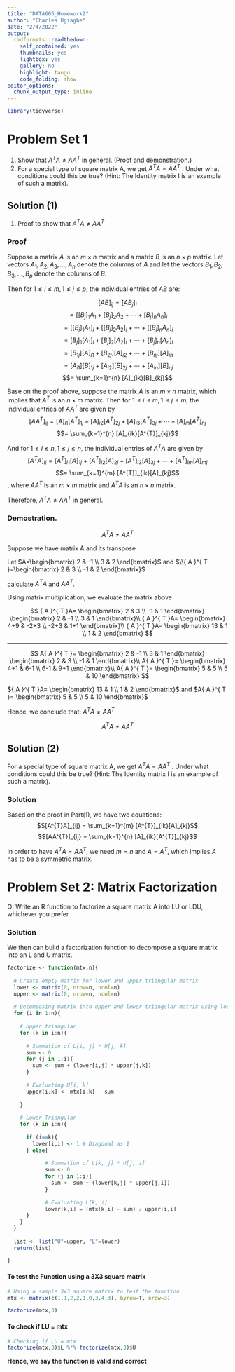 ---
title: "DATA605_Homework2"
author: "Charles Ugiagbe"
date: "2/4/2022"
output:
  rmdformats::readthedown:
    self_contained: yes
    thumbnails: yes
    lightbox: yes
    gallery: no
    highlight: tango
    code_folding: show
editor_options: 
  chunk_output_type: inline
---


```{r message=FALSE, warning=FALSE}
library(tidyverse)
```



# Problem Set 1

(1) Show that $A^{T}A \neq AA^{T}$ in general. (Proof and demonstration.)
(2) For a special type of square matrix A, we get $A^{T}A = AA^{T}$ . Under what conditions
could this be true? (Hint: The Identity matrix I is an example of such a matrix).


## Solution (1)

(1) Proof to show that $A^{T}A \neq AA^{T}$


### Proof
Suppose a matrix $A$ is an $m \times n$ matrix and a matrix $B$ is an $n \times p$ matrix. Let vectors $A_{1}, A_{2}, A_{3},...,A_{n}$ denote the columns of $A$ and let the vectors $B_{1}, B_{2}, B_{3},...,B_{p}$ denote the columns of $B$. 

Then for $1\leq i\leq m, 1\leq j\leq p$, the individual entries of $AB$ are:


$$[AB]_{ij} = [AB_{j}]_{i}$$
$$= [ [B_{j}]_{1}A_{1} + [B_{j}]_{2}A_{2} + \cdots + [B_{j}]_{n}A_{n} ]_{i}$$
$$= [ [B_{j}]_{1}A_{1}]_{i} + [[B_{j}]_{2}A_{2}]_{i} + \cdots + [[B_{j}]_{n}A_{n} ]_{i}$$
$$= [B_{j}]_{1}[A_{1}]_{i} + [B_{j}]_{2}[A_{2}]_{i} + \cdots + [B_{j}]_{n}[A_{n}]_{i}$$
$$= [B_{1j}][A]_{i1} + [B_{2j}][A]_{i2} + \cdots + [B_{nj}][A]_{in} $$
$$= [A_{i1}][B]_{1j} + [A_{i2}][B]_{2j} + \cdots + [A_{in}][B]_{nj}$$
$$= \sum_{k=1}^{n} [A]_{ik}[B]_{kj}$$

Base on the proof above, suppose the matrix $A$ is an $m \times  n$ matrix, which implies that $A^{T}$ is an $n \times m$ matrix. Then for $1\leq i\leq m, 1\leq j\leq m$, the individual entries of $AA^{T}$ are given by 
$$[AA^{T}]_{ij} = [A]_{i1}[A^{T}]_{1j} + [A]_{i2}[A^{T}]_{2j} + [A]_{i3}[A^{T}]_{3j} + \cdots + [A]_{in}[A^{T}]_{nj}$$
$$= \sum_{k=1}^{n} [A]_{ik}[A^{T}]_{kj}$$


And for $1\leq i\leq n, 1\leq j\leq n$, the individual entries of $A^{T}A$ are given by 
$$[A^{T}A]_{ij} = [A^{T}]_{i1}[A]_{1j} + [A^{T}]_{i2}[A]_{2j} + [A^{T}]_{i3}[A]_{3j} + \cdots + [A^{T}]_{im}[A]_{mj}$$
$$= \sum_{k=1}^{m} [A^{T}]_{ik}[A]_{kj}$$
, where $AA^{T}$ is an $m \times m$ matrix and $A^{T}A$ is an $n \times n$ matrix.

Therefore, $A^{T}A \neq AA^{T}$ in general.



###   Demostration.




$$
{ A }^{ T }A \neq A{ A }^{ T }
$$


Suppose we have matrix A and its transpose


Let $A=\begin{bmatrix} 2 & -1 \\ 3 & 2 \end{bmatrix}$ and 
$\\{ A }^{ T }=\begin{bmatrix} 2 & 3 \\ -1 & 2 \end{bmatrix}$

calculate $A^{T}A$ and $AA^{T}$.


Using matrix multiplication, we evaluate the matrix above

$$
{ A }^{ T }A= 
\begin{bmatrix} 2 & 3 \\ -1 & 1 \end{bmatrix}
\begin{bmatrix} 2 & -1 \\ 3 & 1 \end{bmatrix}\\
{ A }^{ T }A=
\begin{bmatrix} 4+9 & -2+3 \\ -2+3 & 1+1 \end{bmatrix}\\
{ A }^{ T }A= \begin{bmatrix} 13 & 1 \\ 1 & 2 \end{bmatrix}
$$ 

----------------------------------------------------------------------------------

$$
A{ A }^{ T }= 
\begin{bmatrix} 2 & -1 \\ 3 & 1 \end{bmatrix}
\begin{bmatrix} 2 & 3 \\ -1 & 1 \end{bmatrix}\\
A{ A }^{ T }=
\begin{bmatrix} 4+1 & 6-1 \\ 6-1 & 9+1 \end{bmatrix}\\
A{ A }^{ T }= \begin{bmatrix} 5 & 5 \\ 5 & 10 \end{bmatrix}
$$

${ A }^{ T }A= \begin{bmatrix} 13 & 1 \\ 1 & 2 \end{bmatrix}$ and $A{ A }^{ T }= \begin{bmatrix} 5 & 5 \\ 5 & 10 \end{bmatrix}$

Hence, we conclude that: ${ A }^{ T }A \neq A{ A }^{ T }$


$$
{ A }^{ T }A\neq A{ A }^{ T }
$$


## Solution (2)

For a special type of square matrix A, we get $A^{T}A = AA^{T}$ . Under what conditions
could this be true? (Hint: The Identity matrix I is an example of such a matrix).

### Solution
Based on the proof in Part(1), we have two equations:
$$[A^{T}A]_{ij} = \sum_{k=1}^{m} [A^{T}]_{ik}[A]_{kj}$$
$$[AA^{T}]_{ij} = \sum_{k=1}^{n} [A]_{ik}[A^{T}]_{kj}$$

In order to have $A^{T}A = AA^{T}$, we need $m=n$ and $A = A^{T}$, which implies $A$ has to be a symmetric matrix.





# Problem Set 2: Matrix Factorization

Q: Write an R function to factorize a square matrix A into LU or LDU, whichever you prefer.

###   Solution

We then can build a factorization function to decompose a square matrix into an L and U matrix.

```{r}
factorize <- function(mtx,n){
  
  # Create empty matrix for lower and upper triangular matrix 
  lower <- matrix(0, nrow=n, ncol=n)
  upper <- matrix(0, nrow=n, ncol=n)
  
  # Decomposing matrix into upper and lower triangular matrix using loop
  for (i in 1:n){
    
    # Upper triangular
    for (k in i:n){
      
      # Summation of L[i, j] * U[j, k]
      sum <- 0
      for (j in 1:i){
        sum <- sum + (lower[i,j] * upper[j,k])
      }
      
      # Evaluating U[i, k] 
      upper[i,k] <- mtx[i,k] - sum
      
    }
  
    # Lower Triangular
    for (k in i:n){
      
      if (i==k){
        lower[i,i] <- 1 # Diagonal as 1
      } else{
        
            # Summation of L[k, j] * U[j, i]
            sum <- 0
            for (j in 1:i){
              sum <- sum + (lower[k,j] * upper[j,i])
            }
            
            # Evaluating L[k, i]
            lower[k,i] = (mtx[k,i] - sum) / upper[i,i]
      }
    }
  }
  
  list <- list("U"=upper, "L"=lower)
  return(list)

}
```


#### To test the Function using a 3X3 square matrix
```{r}
# Using a sample 3x3 square matrix to test the function
mtx <- matrix(c(1,1,2,2,1,0,3,4,3), byrow=T, nrow=3)

factorize(mtx,3)
```

#### To check if LU = mtx
```{r}
# Checking if LU = mtx
factorize(mtx,3)$L %*% factorize(mtx,3)$U
```

**Hence, we say the function is valid and correct**
